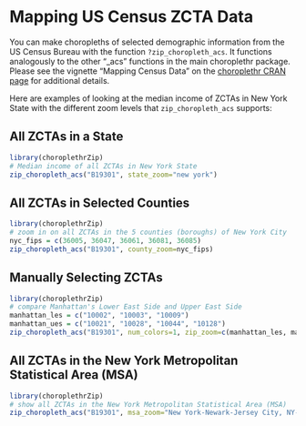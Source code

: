 <!--
  %\VignetteEngine{knitr}
%\VignetteIndexEntry{b) Choropleths of US Census ZCTA Data}
-->

# Mapping US Census ZCTA Data

You can make choropleths of selected demographic information from the US Census Bureau with the function `?zip_choropleth_acs`. It functions analogously to the other "_acs" functions in the main choroplethr package.  Please see the vignette "Mapping Census Data" on the [choroplethr CRAN page](http://cran.r-project.org/web/packages/choroplethr/index.html) for additional details.

Here are examples of looking at the median income of ZCTAs in New York State with the different zoom levels that `zip_choropleth_acs` supports:

## All ZCTAs in a State

```r
library(choroplethrZip)
# Median income of all ZCTAs in New York State
zip_choropleth_acs("B19301", state_zoom="new york")
```

## All ZCTAs in Selected Counties

```r
library(choroplethrZip)
# zoom in on all ZCTAs in the 5 counties (boroughs) of New York City
nyc_fips = c(36005, 36047, 36061, 36081, 36085)
zip_choropleth_acs("B19301", county_zoom=nyc_fips)
```

## Manually Selecting ZCTAs

```r
library(choroplethrZip)
# compare Manhattan's Lower East Side and Upper East Side
manhattan_les = c("10002", "10003", "10009")
manhattan_ues = c("10021", "10028", "10044", "10128")
zip_choropleth_acs("B19301", num_colors=1, zip_zoom=c(manhattan_les, manhattan_ues))
```

## All ZCTAs in the New York Metropolitan Statistical Area (MSA)

```r
library(choroplethrZip)
# show all ZCTAs in the New York Metropolitan Statistical Area (MSA)
zip_choropleth_acs("B19301", msa_zoom="New York-Newark-Jersey City, NY-NJ-PA")
```